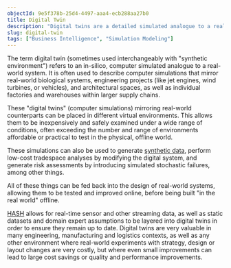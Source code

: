 ```yaml
---
objectId: 9e5f378b-25d4-4497-aaa4-ecb288aa27b0
title: Digital Twin
description: "Digital twins are a detailed simulated analogue to a real-world system"
slug: digital-twin
tags: ["Business Intelligence", "Simulation Modeling"]
---
```


The term digital twin (sometimes used interchangeably with "synthetic environment") refers to an in-silico, computer simulated analogue to a real-world system. It is often used to describe computer simulations that mirror real-world biological systems, engineering projects (like jet engines, wind turbines, or vehicles), and architectural spaces, as well as individual factories and warehouses within larger supply chains.

These "digital twins" (computer simulations) mirroring real-world counterparts can be placed in different virtual environments. This allows them to be inexpensively and safely examined under a wide range of conditions, often exceeding the number and range of environments affordable or practical to test in the physical, offline world.

These simulations can also be used to generate [synthetic data](https://hash.ai/glossary/synthetic-data-generation), perform low-cost tradespace analyses by modifying the digital system, and generate risk assessments by introducing simulated stochastic failures, among other things.

All of these things can be fed back into the design of real-world systems, allowing them to be tested and improved online, before being built "in the real world" offline.

[HASH](https://hash.ai/) allows for real-time sensor and other streaming data, as well as static datasets and domain expert assumptions to be layered into digital twins in order to ensure they remain up to date. Digital twins are very valuable in many engineering, manufacturing and logistics contexts, as well as any other environment where real-world experiments with strategy, design or layout changes are very costly, but where even small improvements can lead to large cost savings or quality and performance improvements.
